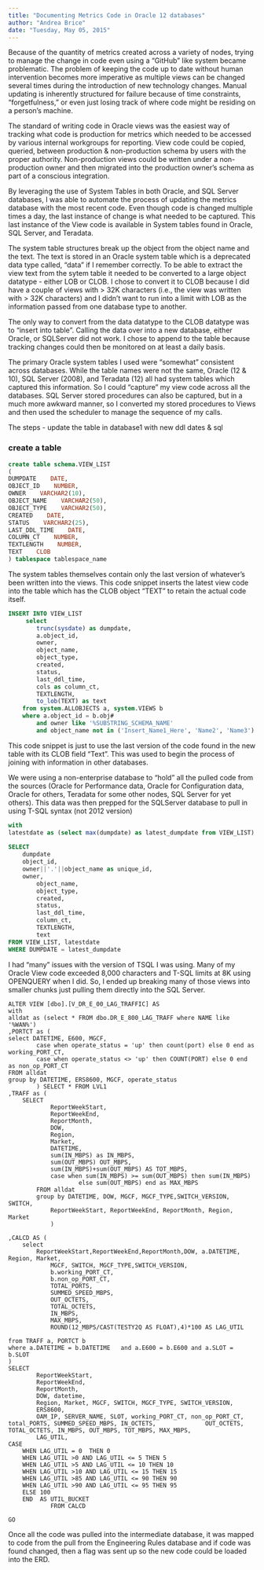```yaml
---
title: "Documenting Metrics Code in Oracle 12 databases"
author: "Andrea Brice"
date: "Tuesday, May 05, 2015"
---
```



Because of the quantity of metrics created across a variety of nodes, trying to manage the change in code even using a "GitHub" like system became problematic.  The problem of keeping the code up to date without human intervention becomes more imperative as multiple views can be changed several times during the introduction of new technology changes.  Manual updating is inherently structured for failure because of time constraints, "forgetfulness," or even just losing track of where code might be residing on a person's machine.

The standard of writing code in Oracle views was the easiest way of tracking what code is production for metrics which needed to be accessed by various internal workgroups for reporting.  View code could be copied, queried, between production & non-production schema by users with the proper authority.  Non-production views could be written under a non-production owner and then migrated into the production owner's schema as part of a conscious integration.

By leveraging the use of System Tables in both Oracle, and SQL Server databases, I was able to automate the process of updating the metrics database with the most recent code.  Even though code is changed multiple times a day, the last instance of change is what needed to be captured.  This last instance of the View code is available in System tables found in Oracle, SQL Server, and Teradata.  

The system table structures break up the object from the object name and the text.  The text is stored in an Oracle system table which is a deprecated data type called, "data" if I remember correctly.  To be able to extract the view text from the sytem table it needed to be converted to a large object datatype - either LOB or CLOB.  I chose to convert it to CLOB because I did have a couple of views with > 32K characters (i.e., the view was written with > 32K characters) and I didn't want to run into a limit with LOB as the information passed from one database type to another.  

The only way to convert from the data datatype to the CLOB datatype was to "insert into table".  Calling the data over into a new database, either Oracle, or SQLServer did not work.  I chose to append to the table because tracking changes could then be monitored on at least a daily basis.

The primary Oracle system tables I used were "somewhat" consistent across databases.  While the table names were not the same, Oracle (12 & 10), SQL Server (2008), and Teradata (12) all had system tables which captured this information.  So I could "capture" my view code across all the databases.  SQL Server stored procedures can also be captured, but in a much more awkward manner, so I converted my stored procedures to Views and then used the scheduler to manage the sequence of my calls.


The steps
- update the table in database1 with new ddl dates & sql

### create a table
```sql
create table schema.VIEW_LIST
(
DUMPDATE    DATE,
OBJECT_ID    NUMBER,
OWNER    VARCHAR2(10),
OBJECT_NAME    VARCHAR2(50),
OBJECT_TYPE    VARCHAR2(50),
CREATED    DATE,
STATUS    VARCHAR2(25),
LAST_DDL_TIME    DATE,
COLUMN_CT    NUMBER,
TEXTLENGTH    NUMBER,
TEXT    CLOB
) tablespace tablespace_name
```
The system tables themselves contain only the last version of whatever's been written into the views.  This code snippet inserts the latest view code into the table which has the CLOB object "TEXT" to retain the actual code itself.
```sql
INSERT INTO VIEW_LIST
     select
        trunc(sysdate) as dumpdate,
        a.object_id,
        owner,
        object_name,
        object_type,
        created,
        status,
        last_ddl_time,
        cols as column_ct,
        TEXTLENGTH, 
        to_lob(TEXT) as text
    from system.ALLOBJECTS a, system.VIEWS b
    where a.object_id = b.obj#
        and owner like '%SUBSTRING_SCHEMA_NAME'
        and object_name not in ('Insert_Name1_Here', 'Name2', 'Name3')
```
This code snippet is just to use the last version of the code found in the new table with its CLOB field "Text".  This was used to begin the process of joining with information in other databases.  

We were using a non-enterprise database to "hold" all the pulled code from the sources (Oracle for Performance data, Oracle for Configuration data, Oracle for others, Teradata for some other nodes, SQL Server for yet others).  This data was then prepped for the SQLServer database to pull in using T-SQL syntax (not 2012 version)

```sql
with
latestdate as (select max(dumpdate) as latest_dumpdate from VIEW_LIST)
       
SELECT 
    dumpdate
    object_id,
    owner||'.'||object_name as unique_id,
    owner,
        object_name,
        object_type,
        created,
        status,
        last_ddl_time,
        column_ct,
        TEXTLENGTH, 
        text
FROM VIEW_LIST, latestdate
WHERE DUMPDATE = latest_dumpdate
```
I had "many" issues with the version of TSQL I was using.  Many of my Oracle View code exceeded 8,000 characters and T-SQL limits at 8K using OPENQUERY when I did.  So, I ended up breaking many of those views into smaller chunks just pulling them directly into the SQL Server.  

```tsql
ALTER VIEW [dbo].[V_DR_E_00_LAG_TRAFFIC] AS
with 
alldat as (select * FROM dbo.DR_E_800_LAG_TRAFF where NAME like '%WAN%')
,PORTCT as (
select DATETIME, E600, MGCF,
		case when operate_status = 'up' then count(port) else 0 end as working_PORT_CT,
		case when operate_status <> 'up' then COUNT(PORT) else 0 end as non_op_PORT_CT
FROM alldat
group by DATETIME, ERS8600, MGCF, operate_status
		) SELECT * FROM LVL1
,TRAFF as (
    SELECT  
			ReportWeekStart,
			ReportWeekEnd,
			ReportMonth,
			DOW, 
			Region, 
			Market,
			DATETIME, 
			sum(IN_MBPS) as IN_MBPS,
			sum(OUT_MBPS) OUT_MBPS,
			sum(IN_MBPS)+sum(OUT_MBPS) AS TOT_MBPS,
			case when sum(IN_MBPS) >= sum(OUT_MBPS) then sum(IN_MBPS)
					else sum(OUT_MBPS) end as MAX_MBPS
		FROM alldat 
		group by DATETIME, DOW, MGCF, MGCF_TYPE,SWITCH_VERSION, SWITCH,
			ReportWeekStart, ReportWeekEnd, ReportMonth, Region, Market
			)
			
,CALCD AS (
	select 
		ReportWeekStart,ReportWeekEnd,ReportMonth,DOW, a.DATETIME, Region, Market, 
			MGCF, SWITCH, MGCF_TYPE,SWITCH_VERSION,
			b.working_PORT_CT,
			b.non_op_PORT_CT,
			TOTAL_PORTS,
			SUMMED_SPEED_MBPS, 
			OUT_OCTETS,
			TOTAL_OCTETS,
			IN_MBPS,
			MAX_MBPS,
			ROUND(12_MBPS/CAST(TESTY2Q AS FLOAT),4)*100 AS LAG_UTIL

from TRAFF a, PORTCT b
where a.DATETIME = b.DATETIME	and a.E600 = b.E600 and	a.SLOT = b.SLOT	
)
SELECT 				
		ReportWeekStart, 
		ReportWeekEnd, 
		ReportMonth, 
		DOW, datetime,
		Region, Market, MGCF, SWITCH, MGCF_TYPE, SWITCH_VERSION, 
		ERS8600, 
		OAM_IP, SERVER_NAME, SLOT, working_PORT_CT, non_op_PORT_CT, total_PORTS, SUMMED_SPEED_MBPS, IN_OCTETS, 				OUT_OCTETS, TOTAL_OCTETS, IN_MBPS, OUT_MBPS, TOT_MBPS, MAX_MBPS,
		LAG_UTIL,
CASE
	WHEN LAG_UTIL = 0  THEN 0 
	WHEN LAG_UTIL >0 AND LAG_UTIL <= 5 THEN 5   
	WHEN LAG_UTIL >5 AND LAG_UTIL <= 10 THEN 10 
	WHEN LAG_UTIL >10 AND LAG_UTIL <= 15 THEN 15 
	WHEN LAG_UTIL >85 AND LAG_UTIL <= 90 THEN 90 
	WHEN LAG_UTIL >90 AND LAG_UTIL <= 95 THEN 95
	ELSE 100
	END  AS UTIL_BUCKET	
			FROM CALCD

GO
```
Once all the code was pulled into the intermediate database, it was mapped to code from the pull from the Engineering Rules database and if code was found changed, then a flag was sent up so the new code could be loaded into the ERD.






